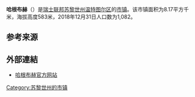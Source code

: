 {{Infobox settlement
| name = 哈根布赫
| native_name = {{lang|de|Hagenbuch}}
| settlement_type = [[市镇_(瑞士)|瑞士市镇]]
| image_skyline = Oberschneit (komunumo Hagenbuch) 061.jpg
| image_caption = 哈根布赫风光
| image_seal = Hagenbuch-blazon.svg
| image_map = Karte Gemeinde Hagenbuch 2018.png
| map_caption = 哈根布赫在温特图尔区的位置
| pushpin_map = Switzerland
| pushpin_relief = Switzerland relief location map.jpg
| pushpin_label_position = bottom
| pushpin_map_caption = 哈根布赫在瑞士的位置
| subdivision_type = 国家
| subdivision_name = {{CHE}}
| subdivision_type1 = [[瑞士行政区划|州]]
| subdivision_name1 = [[File:Flag_of_Canton_of_Zürich.svg|16px]] [[苏黎世州|苏黎世州]]
| subdivision_type2 = [[区_(瑞士)|区]]
| subdivision_name2 = [[温特图尔区|温特图尔区]]
| elevation_m = 583
| area_total_km2 = 8.17
| population_as_of = 2018年12月31日
| population_footnotes = <ref>{{cite web|url=https://www.bfs.admin.ch/bfs/de/home/statistiken/bevoelkerung.assetdetail.7966022.html|title=Ständige Wohnbevölkerung nach Staatsangehörigkeitskategorie, Geschlecht und Gemeinde, Provisorische Jahresergebnisse, 2018|trans_title=瑞士联邦2018年按国籍、性别和市镇划分的常住人口统计表|date=2019-04-09|publisher=[[瑞士联邦统计署|瑞士联邦统计署]]|language=de|accessdate=2019-11-16|archive-date=2019-04-11|archive-url=https://web.archive.org/web/20190411063248/https://www.bfs.admin.ch/bfs/de/home/statistiken/bevoelkerung.assetdetail.7966022.html|dead-url=no}}</ref>
| population_total = 1082
| population_density_km2 = auto
| timezone = [[欧洲中部时间|CET]]
| utc_offset = +1
| timezone_DST = [[欧洲中部夏令时间|CEST]]
| utc_offset_DST = +2
| coordinates = {{coord|47|31|21|N|8|53|19|E|region:|display=inline,title}}
| postal_code_type = [[瑞士邮政编码系统|邮政编码]]
| postal_code = 8523
| blank_name = [[瑞士市镇官方编号|官方编号]]
| blank_info = 0220
| website = {{url|www.hagenbuch.zh.ch}}
}}

'''哈根布赫'''（{{lang-de|Hagenbuch}}）是[[瑞士联邦|瑞士联邦]][[苏黎世州|苏黎世州]][[温特图尔区|温特图尔区]]的[[市镇_(瑞士)|市镇]]。该市镇面积为8.17平方千米，海拔高度583米，2018年12月31日人口数为1,082。

== 参考来源 ==
{{reflist}}

== 外部連結 ==
* [http://www.hagenbuch.zh.ch 哈根布赫官方网站]{{Wayback|url=http://www.hagenbuch.zh.ch/ |date=20040524051057 }} {{de icon}}

{{Switzerland-geo-stub}}
{{DEFAULTSORT:Hagenbuch}}
[[Category:苏黎世州的市镇|Category:苏黎世州的市镇]]